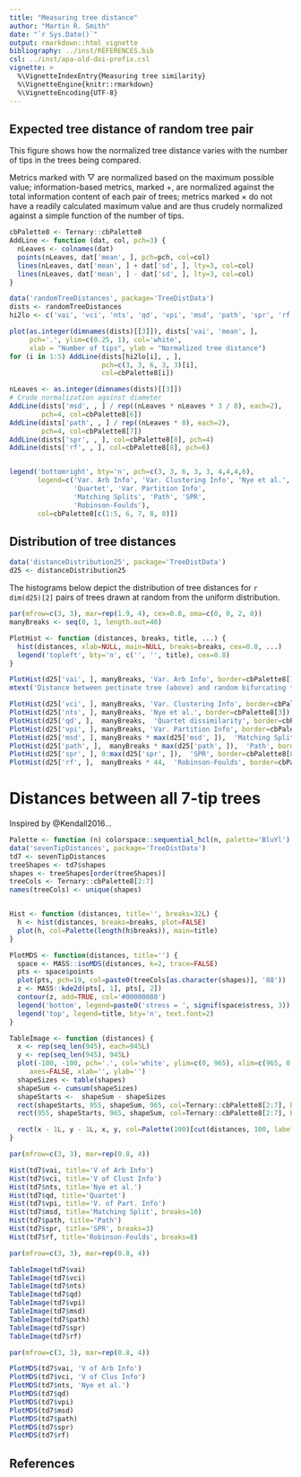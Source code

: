```yaml
---
title: "Measuring tree distance"
author: "Martin R. Smith"
date: "`r Sys.Date()`"
output: rmarkdown::html_vignette
bibliography: ../inst/REFERENCES.bib
csl: ../inst/apa-old-doi-prefix.csl
vignette: >
  %\VignetteIndexEntry{Measuring tree similarity}
  %\VignetteEngine{knitr::rmarkdown}
  %\VignetteEncoding{UTF-8}
---
```


## Expected tree distance of random tree pair

This figure shows how the normalized tree distance varies with the number of 
tips in the trees being compared.

Metrics marked with &#9661; are normalized based on the maximum possible value;
information-based metrics, marked +, are normalized against the total 
information content of each pair of trees; metrics marked &times; do not have a 
readily calculated maximum value and are thus crudely normalized against a 
simple function of the number of tips.

```R
cbPalette8 <- Ternary::cbPalette8
AddLine <- function (dat, col, pch=3) {
  nLeaves <- colnames(dat)
  points(nLeaves, dat['mean', ], pch=pch, col=col)
  lines(nLeaves, dat['mean', ] + dat['sd', ], lty=3, col=col)
  lines(nLeaves, dat['mean', ] - dat['sd', ], lty=3, col=col)
}

data('randomTreeDistances', package='TreeDistData')
dists <- randomTreeDistances
hi2lo <- c('vai', 'vci', 'nts', 'qd', 'vpi', 'msd', 'path', 'spr', 'rf')

plot(as.integer(dimnames(dists)[[3]]), dists['vai', 'mean', ],
     pch='.', ylim=c(0.25, 1), col='white',
     xlab = "Number of tips", ylab = "Normalized tree distance")
for (i in 1:5) AddLine(dists[hi2lo[i], , ], 
                       pch=c(3, 3, 6, 3, 3)[i],
                       col=cbPalette8[i])

nLeaves <- as.integer(dimnames(dists)[[3]])
# Crude normalization against diameter
AddLine(dists['msd', , ] / rep((nLeaves * nLeaves * 3 / 8), each=2), 
        pch=4, col=cbPalette8[6])
AddLine(dists['path', , ] / rep((nLeaves * 8), each=2),
        pch=4, col=cbPalette8[7])
AddLine(dists['spr', , ], col=cbPalette8[8], pch=4)
AddLine(dists['rf', , ], col=cbPalette8[8], pch=6)


legend('bottomright', bty='n', pch=c(3, 3, 6, 3, 3, 4,4,4,6), 
       legend=c('Var. Arb Info', 'Var. Clustering Info', 'Nye et al.',
                'Quartet', 'Var. Partition Info',
                'Matching Splits', 'Path', 'SPR',
                'Robinson-Foulds'), 
       col=cbPalette8[c(1:5, 6, 7, 8, 8)])
```


## Distribution of tree distances

```r
data('distanceDistribution25', package='TreeDistData')
d25 <- distanceDistribution25
```

The histograms below depict the distribution of tree distances for `r dim(d25)[2]`
pairs of trees drawn at random from the uniform distribution.

```R
par(mfrow=c(3, 3), mar=rep(1.9, 4), cex=0.8, oma=c(0, 0, 2, 0))
manyBreaks <- seq(0, 1, length.out=40)

PlotHist <- function (distances, breaks, title, ...) {
  hist(distances, xlab=NULL, main=NULL, breaks=breaks, cex=0.8, ...)
  legend('topleft', bty='n', c('', '', title), cex=0.8)
}

PlotHist(d25['vai', ], manyBreaks, 'Var. Arb Info', border=cbPalette8[1])
mtext('Distance between pectinate tree (above) and random bifurcating trees', outer=TRUE, cex=0.8)

PlotHist(d25['vci', ], manyBreaks, 'Var. Clustering Info', border=cbPalette8[2])
PlotHist(d25['nts', ], manyBreaks, 'Nye et al.', border=cbPalette8[3])
PlotHist(d25['qd', ],  manyBreaks,  'Quartet dissimilarity', border=cbPalette8[4])
PlotHist(d25['vpi', ], manyBreaks, 'Var. Partition Info', border=cbPalette8[5])
PlotHist(d25['msd', ], manyBreaks * max(d25['msd', ]),  'Matching Splits', border=cbPalette8[6])
PlotHist(d25['path', ],  manyBreaks * max(d25['path', ]),  'Path', border=cbPalette8[7])
PlotHist(d25['spr', ], 0:max(d25['spr', ]),  'SPR', border=cbPalette8[8])
PlotHist(d25['rf', ],  manyBreaks * 44,  'Robinson-Foulds', border=cbPalette8[8])

```

# Distances between all 7-tip trees 

Inspired by @Kendall2016...

```r
Palette <- function (n) colorspace::sequential_hcl(n, palette='BluYl')
data('sevenTipDistances', package='TreeDistData')
td7 <- sevenTipDistances
treeShapes <- td7$shapes
shapes <- treeShapes[order(treeShapes)]
treeCols <- Ternary::cbPalette8[2:7]
names(treeCols) <- unique(shapes)


Hist <- function (distances, title='', breaks=32L) {
  h <- hist(distances, breaks=breaks, plot=FALSE)
  plot(h, col=Palette(length(h$breaks)), main=title)
}

PlotMDS <- function(distances, title='') {
  space <- MASS::isoMDS(distances, k=2, trace=FALSE)
  pts <- space$points
  plot(pts, pch=19, col=paste0(treeCols[as.character(shapes)], '88'))
  z <- MASS::kde2d(pts[, 1], pts[, 2])
  contour(z, add=TRUE, col='#00000088')
  legend('bottom', legend=paste0('stress = ', signif(space$stress, 3)), bty='n')
  legend('top', legend=title, bty='n', text.font=2)
}

TableImage <- function (distances) {
  x <- rep(seq_len(945), each=945L)
  y <- rep(seq_len(945), 945L)
  plot(-100, -100, pch='.', col='white', ylim=c(0, 965), xlim=c(965, 0),
     axes=FALSE, xlab='', ylab='')
  shapeSizes <- table(shapes)
  shapeSum <- cumsum(shapeSizes)
  shapeStarts <-  shapeSum - shapeSizes
  rect(shapeStarts, 955, shapeSum, 965, col=Ternary::cbPalette8[2:7], border=NA)
  rect(955, shapeStarts, 965, shapeSum, col=Ternary::cbPalette8[2:7], border=NA)

  rect(x - 1L, y - 1L, x, y, col=Palette(100)[cut(distances, 100, labels=FALSE)], border=NA)
}
```

```r
par(mfrow=c(3, 3), mar=rep(0.8, 4))

Hist(td7$vai, title='V of Arb Info')
Hist(td7$vci, title='V of Clust Info')
Hist(td7$nts, title='Nye et al.')
Hist(td7$qd, title='Quartet')
Hist(td7$vpi, title='V. of Part. Info')
Hist(td7$msd, title='Matching Split', breaks=10)
Hist(td7$path, title='Path')
Hist(td7$spr, title='SPR', breaks=3)
Hist(td7$rf, title='Robinson-Foulds', breaks=8)


```

```r
par(mfrow=c(3, 3), mar=rep(0.8, 4))

TableImage(td7$vai)
TableImage(td7$vci)
TableImage(td7$nts)
TableImage(td7$qd)
TableImage(td7$vpi)
TableImage(td7$msd)
TableImage(td7$path)
TableImage(td7$spr)
TableImage(td7$rf)
```

```r
par(mfrow=c(3, 3), mar=rep(0.8, 4))

PlotMDS(td7$vai, 'V of Arb Info')
PlotMDS(td7$vci, 'V of Clus Info')
PlotMDS(td7$nts, 'Nye et al.')
PlotMDS(td7$qd)
PlotMDS(td7$vpi)
PlotMDS(td7$msd)
PlotMDS(td7$path)
PlotMDS(td7$spr)
PlotMDS(td7$rf)
```

## References
